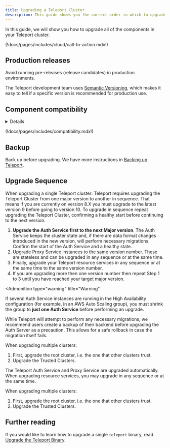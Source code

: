 ```yaml
---
title: Upgrading a Teleport Cluster
description: This guide shows you the correct order in which to upgrade Teleport components when rolling out a new Teleport release in your cluster.
---
```


In this guide, we will show you how to upgrade all of the components in your
Teleport cluster.

(!docs/pages/includes/cloud/call-to-action.mdx!)

## Production releases

<Notice type="warning">
  Avoid running pre-releases (release candidates) in production environments.
</Notice>

The Teleport development team uses [Semantic Versioning](https://semver.org/),
which makes it easy to tell if a specific version is recommended for production
use.

## Component compatibility

<Details
scope={["cloud"]}
scopeOnly
opened
title="Auth Service and Proxy Service versions">

In Teleport Cloud, we manage the Auth and Proxy Services for you. You can
determine the current version of these services by running the following
command, where `mytenant` is the name of your Teleport Cloud tenant:

```code
$ curl -s https://mytenant.teleport.sh/webapi/ping | jq '.server_version'
```

Read the following rules to ensure that your Teleport resource services (e.g.,
the SSH Service and Database Service) are compatible with the Teleport Auth and
Proxy Services. You should check the version of the Auth and Proxy Services
regularly to make sure that your Teleport resource services are compatible.

</Details>

(!docs/pages/includes/compatibility.mdx!)

## Backup

Back up before upgrading. We have more instructions in [Backing up Teleport](./backup-restore.mdx).

## Upgrade Sequence

<Tabs>
<TabItem scope={["enterprise", "oss"]} label="Self-Hosted">
When upgrading a single Teleport cluster:

<Notice type="tip">
Teleport requires upgrading the Teleport Cluster from one major version to another in sequence.
That means if you are currently on version 8.X you must upgrade to the latest version 9 before
going to version 10. To upgrade in sequence repeat upgrading the Teleport Cluster, confirming
a healthy start before continuing to the next version.
</Notice>

1. **Upgrade the Auth Service first to the next Major version**. The Auth Service keeps the cluster state
   and, if there are data format changes introduced in the new version, will
   perform necessary migrations.  Confirm the start of the Auth Service and a healthy state.
1. Upgrade Proxy Service instances to the same version number. These are stateless and can be upgraded in
   any sequence or at the same time.
1. Finally, upgrade your Teleport resource services in any sequence or at the
   same time to the same version number.
1. If you are upgrading more then one version number then repeat Step 1 to 3 until you have reached your target
   major version.

<Admonition
  type="warning"
  title="Warning"
>
  If several Auth Service instances are running in the High Availability configuration
  (for example, in an AWS Auto Scaling group), you must shrink the group to
  **just one Auth Service** before performing an upgrade.

While Teleport will attempt to perform any necessary migrations, we recommend users create a backup of their backend before upgrading the Auth Server as a
precaution. This allows for a safe rollback in case the migration itself fails.

</Admonition>

When upgrading multiple clusters:

1. First, upgrade the root cluster, i.e. the one that other clusters trust.
2. Upgrade the Trusted Clusters.

</TabItem>
<TabItem scope={["cloud"]} label="Teleport Cloud">

The Teleport Auth Service and Proxy Service are upgraded automatically. When
upgrading resource services, you may upgrade in any sequence or at the same
time.

When upgrading multiple clusters:

1. First, upgrade the root cluster, i.e. the one that other clusters trust.
2. Upgrade the Trusted Clusters.

</TabItem>
</Tabs>

## Further reading

If you would like to learn how to upgrade a single `teleport` binary, read
[Upgrade the Teleport Binary](../admin/upgrading-the-teleport-binary.mdx).
